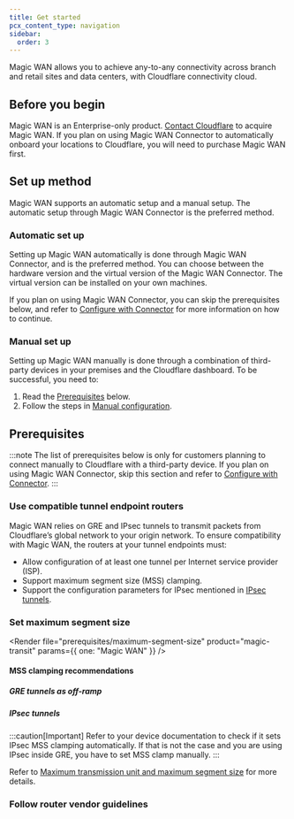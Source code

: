 ```yaml
---
title: Get started
pcx_content_type: navigation
sidebar:
  order: 3
---
```



Magic WAN allows you to achieve any-to-any connectivity across branch and retail sites and data centers, with Cloudflare connectivity cloud.

## Before you begin

Magic WAN is an Enterprise-only product. [Contact Cloudflare](https://www.cloudflare.com/magic-wan/) to acquire Magic WAN. If you plan on using Magic WAN Connector to automatically onboard your locations to Cloudflare, you will need to purchase Magic WAN first.

## Set up method

Magic WAN supports an automatic setup and a manual setup. The automatic setup through Magic WAN Connector is the preferred method.

### Automatic set up

Setting up Magic WAN automatically is done through Magic WAN Connector, and is the preferred method. You can choose between the hardware version and the virtual version of the Magic WAN Connector. The virtual version can be installed on your own machines.

If you plan on using Magic WAN Connector, you can skip the prerequisites below, and refer to [Configure with Connector](/magic-wan/configuration/connector/) for more information on how to continue.

### Manual set up

Setting up Magic WAN manually is done through a combination of third-party devices in your premises and the Cloudflare dashboard. To be successful, you need to:

1. Read the [Prerequisites](#prerequisites) below.
2. Follow the steps in [Manual configuration](/magic-wan/configuration/manually/how-to/configure-tunnels/).

## Prerequisites

:::note
The list of prerequisites below is only for customers planning to connect manually to Cloudflare with a third-party device. If you plan on using Magic WAN Connector, skip this section and refer to [Configure with Connector](/magic-wan/configuration/connector/).
:::

### Use compatible tunnel endpoint routers

Magic WAN relies on <GlossaryTooltip term="GRE tunnel" link="/magic-wan/reference/tunnels/">GRE</GlossaryTooltip> and <GlossaryTooltip term="IPsec tunnel" link="/magic-wan/reference/tunnels/#ipsec-tunnels">IPsec tunnels</GlossaryTooltip> to transmit packets from Cloudflare’s global network to your origin network. To ensure compatibility with Magic WAN, the routers at your tunnel endpoints must:

- Allow configuration of at least one tunnel per Internet service provider (ISP).
- Support <GlossaryTooltip term="maximum segment size (MSS)">maximum segment size (MSS)</GlossaryTooltip> clamping.
- Support the configuration parameters for IPsec mentioned in [IPsec tunnels](/magic-wan/reference/tunnels/#supported-configuration-parameters).

### Set maximum segment size

<Render
	file="prerequisites/maximum-segment-size"
	product="magic-transit"
	params={{ one: "Magic WAN" }}
/>
#### MSS clamping recommendations

##### GRE tunnels as off-ramp

<Render file="mtu-mss/mss-clamping-gre" />

##### IPsec tunnels

<Render file="mtu-mss/mss-clamping-ipsec" />

:::caution[Important]
Refer to your device documentation to check if it sets IPsec MSS clamping automatically. If that is not the case and you are using IPsec inside GRE, you have to set MSS clamp manually.
:::

Refer to [Maximum transmission unit and maximum segment size](/magic-wan/reference/mtu-mss/) for more details.

### Follow router vendor guidelines

<Render
	file="prerequisites/router-vendor-guidelines-mss-settings-origin"
	product="magic-transit"
/>
